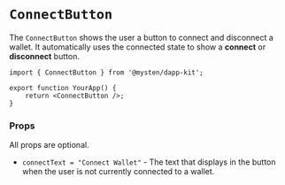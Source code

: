 
# `ConnectButton`

The `ConnectButton` shows the user a button to connect and disconnect a wallet. It automatically
uses the connected state to show a **connect** or **disconnect** button.

```tsx
import { ConnectButton } from '@mysten/dapp-kit';

export function YourApp() {
    return <ConnectButton />;
}
```

<ConnectButtonExample />

### Props

All props are optional.

-   `connectText = "Connect Wallet"` - The text that displays in the button when the user is not
    currently connected to a wallet.
